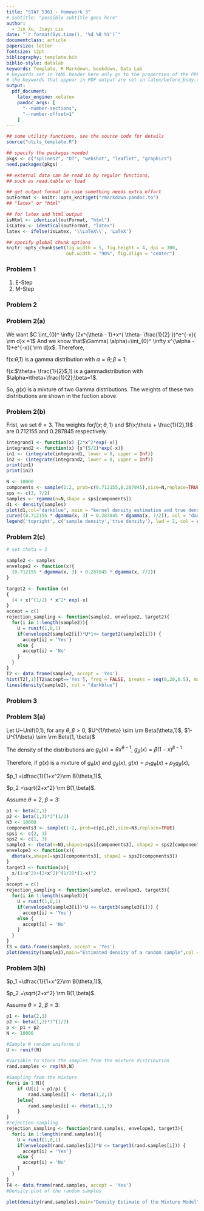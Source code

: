 ```yaml
---
title: "STAT 5361 - Homework 3"
# subtitle: "possible subtitle goes here"
author:
  - Jin Xu, Jiayi Liu
date: "`r format(Sys.time(), '%d %B %Y')`"
documentclass: article
papersize: letter
fontsize: 12pt
bibliography: template.bib
biblio-style: datalab
keywords: Template, R Markdown, bookdown, Data Lab
# keywords set in YAML header here only go to the properties of the PDF output
# the keywords that appear in PDF output are set in latex/before_body.tex
output: 
  pdf_document:
    latex_engine: xelatex
    pandoc_args: [
      "--number-sections",
      "--number-offset=1"
    ]
---
```




```r
## some utility functions, see the source code for details
source("utils_template.R")

## specify the packages needed
pkgs <- c("splines2", "DT", "webshot", "leaflet", "graphics")
need.packages(pkgs)

## external data can be read in by regular functions,
## such as read.table or load

## get output format in case something needs extra effort
outFormat <- knitr::opts_knit$get("rmarkdown.pandoc.to")
## "latex" or "html"

## for latex and html output
isHtml <- identical(outFormat, "html")
isLatex <- identical(outFormat, "latex")
latex <- ifelse(isLatex, '\\LaTeX\\', 'LaTeX')

## specify global chunk options
knitr::opts_chunk$set(fig.width = 5, fig.height = 4, dpi = 300,
                      out.width = "90%", fig.align = "center")

```

\newpage
### Problem 1 {-}
(1) E-Step
\begin{align}
    &n(y_i - x_i^T\beta_j^{(k)};0,\sigma^{2(k)})\\
    &= \dfrac{(2\pi)^{-d/2}}{\sqrt{|\sigma^{2k}|}}\exp\{(-\dfrac{1}{2}(y_i - x_i^T\beta_j^{(k)})(\sigma^2)_{k}^{-1}(y_i - x_i^T\beta_j^{(k)})\}\\
    &Q(\Psi | \Psi^{(k)}) \\    
    &= \sum_{i=1}^{n}\sum_{j=1}^{m}p_{ij}^{k+1}\ln[(2\pi)^{-d/2}\pi_j^{(k)}] - \dfrac{1}{2}\sum_{i=1}^{n}\sum_{j=1}^{m}p_{ij}^{k+1}\ln|\sigma^{2k}|- \dfrac{1}{2}\sum_{i=1}^{n}\sum_{j=1}^{m}p_{ij}^{k+1}(y_i - x_i^T\beta_j^{(k)})(\sigma^2)_{k}^{-1}(y_i - x_i^T\beta_j^{(k)}) \\
    &= I_1 - \dfrac{I_2}{2} - \dfrac{I_3}{2} \\
    &I_1 = \sum_{i=1}^{n}\sum_{j=1}^{m}p_{ij}^{k+1}\ln[(2\pi)^{-d/2}\pi_j^{(k)}] \\
    &I_2 = \sum_{i=1}^{n}\sum_{j=1}^{m}p_{ij}^{k+1}\ln|\sigma^{2k}| \\
    &I_3 = \sum_{i=1}^{n}\sum_{j=1}^{m}p_{ij}^{k+1}(y_i - x_i^T\beta_j^{(k)})(\sigma^2)_{k}^{-1}(y_i - x_i^T\beta_j^{(k)})\\
\end{align}
(2) M-Step
\begin{align}
    &\beta_j^{(k+1)} = \dfrac{\sum_{i=1}^{n}{\rm x}_iy_ip_{ij}^{(k+1)}}{\sum_{i=1}^{n}{\rm x}_i{\rm x}_i^{(T)}p_{ij}^{(k+1)}}, j=1, ..., m\\
    &S_k = \sum_{i=1}^{n}\sum_{j=1}^{m}p_{ij}^{k+1}\ln|\sigma^{2k}| + \sum_{i=1}^{n}\sum_{j=1}^{m}p_{ij}^{k+1}(y_i - x_i^T\beta_j^{(k)})(\sigma^2)_{k}^{-1}(y_i - x_i^T\beta_j^{(k)})\\
    &\sigma^{2(k+1)} = \dfrac{\sum_{i=1}^{n}\sum_{j=1}^{m}p_{ij}^{k+1}(y_i - {\rm x}_i^T\beta_j^{(k+1)})^2}{n}\\
    &I_1 = \sum_{i=1}^{n}\sum_{j=1}^{m}p_{ij}^{k+1}\ln[(2\pi)^{-d/2}\pi_j^{(k)}]\\
    &=\sum_{i=1}^{n}\sum_{j=1}^{m}p_{ij}^{k+1}\ln[(2\pi)^{-d/2}] + \sum_{i=1}^{n}\sum_{j=1}^{m}p_{ij}^{k+1}\ln[\pi_j^{(k)}]\\
    &=-(d/2) \ln(2\pi)\sum_{i=1}^{n}\sum_{j=1}^{m}p_{ij}^{k+1} + \sum_{i=1}^{n}\sum_{j=1}^{m}p_{ij}^{k+1}\ln[\pi_j^{(k)}]\\
    &\pi_j^{(k+1)}= \dfrac{\sum_{n}^{i=1}p_{ij}^{(k+1)}}{n}\\
\end{align}

### Problem 2 {-}

### Problem 2(a) {-}

We want $C \int_{0}^ \infty (2x^{\theta - 1}+x^{ \theta- \frac{1}{2} })*e^{-x}{ \rm d}x =1$ And we know that$\Gamma( \alpha)=\int_{0}^ \infty x^{\alpha - 1}*e^{-x}{ \rm d}x$. Therefore,
\begin{align}
    &C[ \int_{0}^ \infty 2x^{ \theta-1}*e^{-x}{ \rm d}x + \int_{0}^ \infty x^{ \theta- \frac{1}{2}}*e^{-x}{ \rm d}x]= C(2* \Gamma( \theta)+ \Gamma( \theta+ \frac{1}{2}))=1\\
    &C= \frac{1}{2 \Gamma( \theta)+ \Gamma( \theta +\frac{1}{2})}\\
    &g(x)= \frac{1}{2 \Gamma( \theta)+ \Gamma( \theta +\frac{1}{2})}(2x^{\theta - 1}*e^{-x}+x^{ \theta- \frac{1}{2} }*e^{-x})\\    
    &=\frac{1}{2 \Gamma( \theta)+ \Gamma( \theta +\frac{1}{2})}(2 \Gamma( \theta)*f(x; \theta,1)+ \Gamma( \theta+ \frac{1}{2})*f(x; \theta + \frac{1}{2},1))\\
    &= \frac{2 \Gamma( \theta)}{2 \Gamma( \theta)+ \Gamma( \theta +\frac{1}{2})}*f(x; \theta,1)+\frac{\Gamma( \theta+ \frac{1}{2})}{2 \Gamma( \theta)+ \Gamma( \theta +\frac{1}{2})}*f(x; \theta + \frac{1}{2},1)\\
\end{align}

f(x:$\theta$,1) is a gamma distribution with $\alpha=\theta;\beta=1$;

f(x:$\theta+ \frac{1}{2}$,1) is a gammadistribution with $\alpha=\theta+\frac{1}{2};\beta=1$.

So, $g(x)$ is a mixture of two Gamma distributions. The weights of these two distributions are shown in the fuction above.

### Problem 2(b) {-}

Frist, we set $\theta=3$. The weights for$f(x;\theta,1)$ and $f(x;\theta + \frac{1}{2},1)$ are $0.712155$ and $0.287845$ respectively.
```r
integrand1 <- function(x) {2*x^2*exp(-x)}
integrand2 <- function(x) {x^(5/2)*exp(-x)}
in1 <- (integrate(integrand1, lower = 0, upper = Inf))
in2 <- (integrate(integrand2, lower = 0, upper = Inf))
print(in1)
print(in2)
```
```r
N <- 10000
components <- sample(1:2, prob=c(0.712155,0.287845),size=N,replace=TRUE)
sps <- c(3, 7/2)
samples <- rgamma(n=N,shape = sps[components])
d1 <- density(samples)
plot(d1,col="darkblue", main = "kernel density estimation and true density")
curve((0.712155 * dgamma(x, 3) + 0.287845 * dgamma(x, 7/2)), col = "darkred", add = TRUE)
legend('topright', c('sample density','true density'), lwd = 2, col = c('darkblue','darkred'))
```

### Problem 2(c) {-}

```r

# set theta = 3

sample2 <- samples
envelope2 <- function(x){
  (0.712155 * dgamma(x, 3) + 0.287845 * dgamma(x, 7/2))
}

target2 <- function (x)
{
  (4 + x)^(1/2) * x^2* exp(-x)
}
accept = c()
rejection_sampling <- function(sample2, envelope2, target2){
  for(i in 1:length(sample2)){
    U = runif(1,0,1)
    if(envelope2(sample2[i])*U*1<= target2(sample2[i])) {
      accept[i] = 'Yes'}
    else {
      accept[i] = 'No'
    }
  }
}
T2 <- data.frame(sample2, accept = 'Yes')
hist(T2[,1][T2$accept=='Yes'], freq = FALSE, breaks = seq(0,20,0.5), main = 'estimated density of a random sample', xlab = 'X')
lines(density(sample2), col = "darkblue")

```

\newpage
### Problem 3 {-}

### Problem 3(a) {-}

Let U~Unif(0,1), for any $\theta, \beta >0$, $U^{1/\theta} \sim \rm Beta(\theta,1)$, $1-U^{1/\beta} \sim \rm Beta(1, \beta)$

The density of the distributions are $g_\theta(x) = \theta x^{\theta-1}$, $g_\beta(x) = \beta (1-x)^{\beta-1}$

Therefore, if $g(x)$ is a mixture of $g_\theta(x)$ and $g_\beta(x)$, $g(x) = p_1g_\theta(x) +p_2g_\beta(x)$, 

$p_1 =\dfrac{1}{1+x^2}\rm B(\theta,1)$, 

$p_2 =\sqrt{2+x^2} \rm B(1,\beta)$.

Assume $\theta = 2$, $\beta=3$: 

```r
p1 <- beta(2,1)
p2 <- beta(1,3)*3^(1/2)
N3 <- 10000
components3 <- sample(1:2, prob=c(p1,p2),size=N3,replace=TRUE)
sps1 <- c(2, 1)
sps2 <- c(1, 3)
sample3 <- rbeta(n=N3,shape1=sps1[components3], shape2 = sps2[components3])
envelope3 <- function(x){
  dbeta(x,shape1=sps1[components3], shape2 = sps2[components3])
}
target3 <- function(x){
  x/(1+x^2)+(2+x^2)^(1/2)*(1-x)^2
}
accept = c()
rejection_sampling <- function(sample3, envelope3, target3){
  for(i in 1:length(sample3)){
    U = runif(1,0,1)
    if(envelope3(sample3[i])*U <= target3(sample3[i])) {
      accept[i] = 'Yes'}
    else {
      accept[i] = 'No'
    }
  }
}
T3 = data.frame(sample3, accept = 'Yes')
plot(density(sample3),main="Estimated density of a random sample",col = "darkblue")
```


### Problem 3(b) {-}

$p_1 =\dfrac{1}{1+x^2}\rm B(\theta,1)$, 

$p_2 =\sqrt{2+x^2} \rm B(1,\beta)$.

Assume $\theta = 2$, $\beta=3$: 

```r
p1 <- beta(2,1)
p2 <- beta(1,3)*3^(1/2)
p <- p1 + p2
N <- 10000

#Sample N random uniforms U
U <- runif(N)

#Variable to store the samples from the mixture distribution                                             
rand.samples <- rep(NA,N)

#Sampling from the mixture
for(i in 1:N){
    if (U[i] < p1/p) {
        rand.samples[i] <- rbeta(1,2,1)
    }else{
        rand.samples[i] <- rbeta(1,1,3)
    }
}
#rejection-sampling
rejection_sampling <- function(rand.samples, envelope3, target3){
  for(i in 1:length(rand.samples)){
    U = runif(1,0,1)
    if(envelope3(rand.samples[i])*U <= target3(rand.samples[i])) {
      accept[i] = 'Yes'}
    else {
      accept[i] = 'No'
    }
  }
}
T4 <- data.frame(rand.samples, accept = 'Yes')
#Density plot of the random samples

plot(density(rand.samples),main="Density Estimate of the Mixture Model",col = "darkblue")
```










